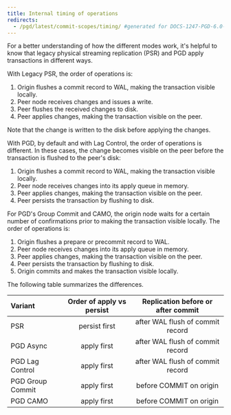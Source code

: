 ```yaml
---
title: Internal timing of operations
redirects:
  - /pgd/latest/commit-scopes/timing/ #generated for DOCS-1247-PGD-6.0-Docs
---
```


For a better understanding of how the different modes work, it's helpful to know
that legacy physical streaming replication (PSR) and PGD apply transactions in
different ways.

With Legacy PSR, the order of operations is:

1.   Origin flushes a commit record to WAL, making the transaction
    visible locally.
1.   Peer node receives changes and issues a write.
1.   Peer flushes the received changes to disk.
1.   Peer applies changes, making the transaction visible on the peer.

Note that the change is written to the disk before applying the changes.

With PGD, by default and with Lag Control, the order of operations is different.
In these cases, the change becomes visible on the peer before the transaction is
flushed to the peer's disk:

1.   Origin flushes a commit record to WAL, making the transaction
    visible locally.
1.   Peer node receives changes into its apply queue in memory.
1.   Peer applies changes, making the transaction visible on the peer.
1.   Peer persists the transaction by flushing to disk.

For PGD's Group Commit and CAMO, the origin node waits for a certain number of
confirmations prior to making the transaction visible locally. The order of
operations is:

1.   Origin flushes a prepare or precommit record to WAL.
1.   Peer node receives changes into its apply queue in memory.
1.   Peer applies changes, making the transaction visible on the peer.
1.   Peer persists the transaction by flushing to disk.
1.   Origin commits and makes the transaction visible locally.

The following table summarizes the differences.

| Variant          | Order of apply vs persist | Replication before or after commit |
|:-----------------|:-------------------------:|:----------------------------------:|
| PSR              |      persist first        |  after WAL flush of commit record  |
| PGD Async        |        apply first        |  after WAL flush of commit record  |
| PGD Lag Control  |        apply first        |  after WAL flush of commit record  |
| PGD Group Commit |        apply first        |      before COMMIT on origin       |
| PGD CAMO         |        apply first        |      before COMMIT on origin       |


